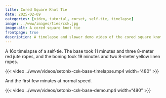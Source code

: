 ```yaml
---
title: Cored Square Knot Tie
date: 2025-02-09
categories: [video, tutorial, corset, self-tie, timelapse]
image: ../www/images/ties/csk.jpg
image-alt: A cored square knot tie
frontpage: true
description: A timelapse and slower demo video of the cored square knot corset.
---
```


A 16x timelapse of a self-tie. The base took 11 minutes and three 8-meter red jute ropes, and the boning took 19 minutes and two 8-meter yellow linen ropes.

{{< video ../www/videos/setonix-csk-base-timelapse.mp4 width="480" >}}

And the first few minutes at normal speed.

{{< video ../www/videos/setonix-csk-base-demo.mp4 width="480" >}}
